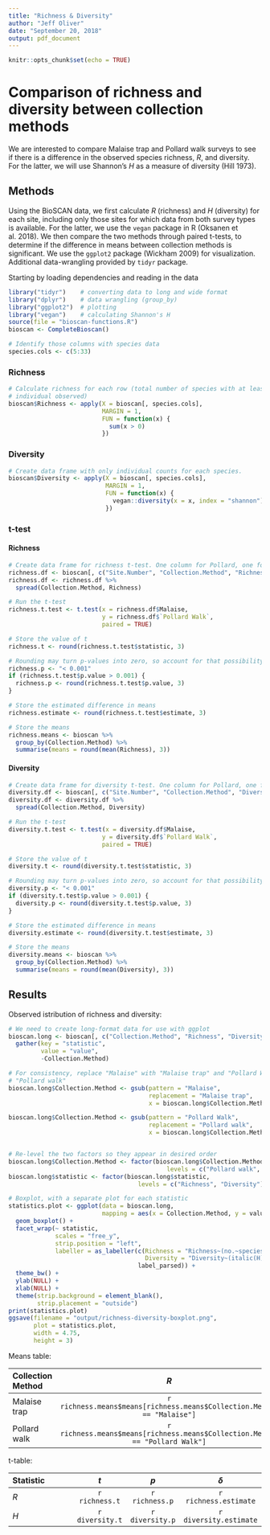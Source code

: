 ```yaml
---
title: "Richness & Diversity"
author: "Jeff Oliver"
date: "September 20, 2018"
output: pdf_document
---
```


```r
knitr::opts_chunk$set(echo = TRUE)
```

# Comparison of richness and diversity between collection methods

We are interested to compare Malaise trap and Pollard walk surveys to see if there is a difference in the observed species richness, _R_, and diversity. For the latter, we will use Shannon's _H_ as a measure of diversity (Hill 1973).

## Methods
Using the BioSCAN data, we first calculate _R_ (richness) and _H_ (diversity) for each site, including only those sites for which data from both survey types is available. For the latter, we use the `vegan` package in R (Oksanen et al. 2018). We then compare the two methods through paired t-tests, to determine if the difference in means between collection methods is significant. We use the `ggplot2` package (Wickham 2009) for visualization. Additional data-wrangling provided by `tidyr` package.

Starting by loading dependencies and reading in the data
```r
library("tidyr")    # converting data to long and wide format
library("dplyr")    # data wrangling (group_by)
library("ggplot2")  # plotting
library("vegan")    # calculating Shannon's H
source(file = "bioscan-functions.R")
bioscan <- CompleteBioscan()

# Identify those columns with species data
species.cols <- c(5:33)
```

### Richness
```r
# Calculate richness for each row (total number of species with at least one 
# individual observed)
bioscan$Richness <- apply(X = bioscan[, species.cols],
                          MARGIN = 1,
                          FUN = function(x) {
                            sum(x > 0)
                          })
```

### Diversity
```r
# Create data frame with only individual counts for each species.
bioscan$Diversity <- apply(X = bioscan[, species.cols],
                           MARGIN = 1,
                           FUN = function(x) {
                             vegan::diversity(x = x, index = "shannon")
                           })
```

### t-test
#### Richness
```r
# Create data frame for richness t-test. One column for Pollard, one for Malaise
richness.df <- bioscan[, c("Site.Number", "Collection.Method", "Richness")]
richness.df <- richness.df %>%
  spread(Collection.Method, Richness)

# Run the t-test
richness.t.test <- t.test(x = richness.df$Malaise, 
                          y = richness.df$`Pollard Walk`,
                          paired = TRUE)

# Store the value of t
richness.t <- round(richness.t.test$statistic, 3)

# Rounding may turn p-values into zero, so account for that possibility here
richness.p <- "< 0.001"
if (richness.t.test$p.value > 0.001) {
  richness.p <- round(richness.t.test$p.value, 3)
}

# Store the estimated difference in means
richness.estimate <- round(richness.t.test$estimate, 3)

# Store the means
richness.means <- bioscan %>%
  group_by(Collection.Method) %>%
  summarise(means = round(mean(Richness), 3))
```

#### Diversity
```r
# Create data frame for diversity t-test. One column for Pollard, one for Malaise
diversity.df <- bioscan[, c("Site.Number", "Collection.Method", "Diversity")]
diversity.df <- diversity.df %>%
  spread(Collection.Method, Diversity)

# Run the t-test
diversity.t.test <- t.test(x = diversity.df$Malaise, 
                          y = diversity.df$`Pollard Walk`,
                          paired = TRUE)

# Store the value of t
diversity.t <- round(diversity.t.test$statistic, 3)

# Rounding may turn p-values into zero, so account for that possibility here
diversity.p <- "< 0.001"
if (diversity.t.test$p.value > 0.001) {
  diversity.p <- round(diversity.t.test$p.value, 3)
}

# Store the estimated difference in means
diversity.estimate <- round(diversity.t.test$estimate, 3)

# Store the means
diversity.means <- bioscan %>%
  group_by(Collection.Method) %>%
  summarise(means = round(mean(Diversity), 3))
```

## Results

Observed istribution of richness and diversity:
```r
# We need to create long-format data for use with ggplot
bioscan.long <- bioscan[, c("Collection.Method", "Richness", "Diversity")] %>%
  gather(key = "statistic",
         value = "value",
         -Collection.Method)

# For consistency, replace "Malaise" with "Malaise trap" and "Pollard Walk" with
# "Pollard walk"
bioscan.long$Collection.Method <- gsub(pattern = "Malaise", 
                                       replacement = "Malaise trap",
                                       x = bioscan.long$Collection.Method)

bioscan.long$Collection.Method <- gsub(pattern = "Pollard Walk", 
                                       replacement = "Pollard walk",
                                       x = bioscan.long$Collection.Method)


# Re-level the two factors so they appear in desired order
bioscan.long$Collection.Method <- factor(bioscan.long$Collection.Method,
                                            levels = c("Pollard walk", "Malaise trap"))
bioscan.long$statistic <- factor(bioscan.long$statistic,
                                    levels = c("Richness", "Diversity"))

# Boxplot, with a separate plot for each statistic
statistics.plot <- ggplot(data = bioscan.long, 
                          mapping = aes(x = Collection.Method, y = value)) +
  geom_boxplot() +
  facet_wrap(~ statistic, 
             scales = "free_y", 
             strip.position = "left",
             labeller = as_labeller(c(Richness = "Richness~(no.~species)", 
                                      Diversity = "Diversity~(italic(H))"),
                                    label_parsed)) +
  theme_bw() +
  ylab(NULL) + 
  xlab(NULL) +
  theme(strip.background = element_blank(),
        strip.placement = "outside")
print(statistics.plot)
ggsave(filename = "output/richness-diversity-boxplot.png", 
       plot = statistics.plot,
       width = 4.75, 
       height = 3)
```

Means table:

| Collection Method | _R_ | _H_ |
|:------------------|:---:|:---:|
| Malaise trap      | `r richness.means$means[richness.means$Collection.Method == "Malaise"]` |  `r diversity.means$means[diversity.means$Collection.Method == "Malaise"]` |
| Pollard walk      | `r richness.means$means[richness.means$Collection.Method == "Pollard Walk"]` |  `r diversity.means$means[diversity.means$Collection.Method == "Pollard Walk"]` |

t-table:

| Statistic | _t_ | _p_ | $\delta$ |
|:----------|:---:|:---:|:-------:|
| _R_       | `r richness.t` | `r richness.p` | `r richness.estimate` |
| _H_       | `r diversity.t` | `r diversity.p` | `r diversity.estimate` |

